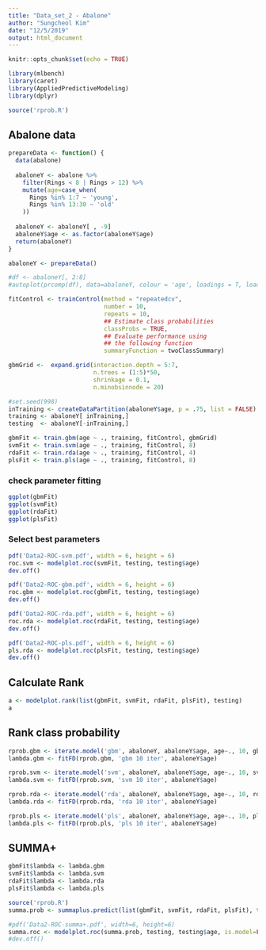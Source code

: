 ```yaml
---
title: "Data_set_2 - Abalone"
author: "Sungcheol Kim"
date: "12/5/2019"
output: html_document
---
```


```r
knitr::opts_chunk$set(echo = TRUE)

library(mlbench)
library(caret)
library(AppliedPredictiveModeling)
library(dplyr)

source('rprob.R')
```

## Abalone data
```r
prepareData <- function() {
  data(abalone)
  
  abaloneY <- abalone %>%
    filter(Rings < 8 | Rings > 12) %>%
    mutate(age=case_when(
      Rings %in% 1:7 ~ 'young',
      Rings %in% 13:30 ~ 'old'
    ))
  
  abaloneY <- abaloneY[ , -9]
  abaloneY$age <- as.factor(abaloneY$age)
  return(abaloneY)
}

abaloneY <- prepareData()

#df <- abaloneY[, 2:8]
#autoplot(prcomp(df), data=abaloneY, colour = 'age', loadings = T, loadings.colour = 'blue', loadings.label = T, loadings.label.size = 3, loadings.label.colour = 'black')
```

```r
fitControl <- trainControl(method = "repeatedcv",
                           number = 10,
                           repeats = 10,
                           ## Estimate class probabilities
                           classProbs = TRUE,
                           ## Evaluate performance using 
                           ## the following function
                           summaryFunction = twoClassSummary)

gbmGrid <-  expand.grid(interaction.depth = 5:7, 
                        n.trees = (1:5)*50, 
                        shrinkage = 0.1,
                        n.minobsinnode = 20)

#set.seed(998)
inTraining <- createDataPartition(abaloneY$age, p = .75, list = FALSE)
training <- abaloneY[ inTraining,]
testing  <- abaloneY[-inTraining,]
```

```r
gbmFit <- train.gbm(age ~ ., training, fitControl, gbmGrid)
svmFit <- train.svm(age ~ ., training, fitControl, 8)
rdaFit <- train.rda(age ~ ., training, fitControl, 4)
plsFit <- train.pls(age ~ ., training, fitControl, 8)
```

### check parameter fitting

```r
ggplot(gbmFit)
ggplot(svmFit)
ggplot(rdaFit)
ggplot(plsFit)
```

### Select best parameters

```r
pdf('Data2-ROC-svm.pdf', width = 6, height = 6)
roc.svm <- modelplot.roc(svmFit, testing, testing$age)
dev.off()

pdf('Data2-ROC-gbm.pdf', width = 6, height = 6)
roc.gbm <- modelplot.roc(gbmFit, testing, testing$age)
dev.off()

pdf('Data2-ROC-rda.pdf', width = 6, height = 6)
roc.rda <- modelplot.roc(rdaFit, testing, testing$age)
dev.off()

pdf('Data2-ROC-pls.pdf', width = 6, height = 6)
pls.rda <- modelplot.roc(plsFit, testing, testing$age)
dev.off()
```

## Calculate Rank

```r
a <- modelplot.rank(list(gbmFit, svmFit, rdaFit, plsFit), testing)
a
```

## Rank class probability

```r
rprob.gbm <- iterate.model('gbm', abaloneY, abaloneY$age, age~., 10, gbmFit$bestTune)
lambda.gbm <- fitFD(rprob.gbm, 'gbm 10 iter', abaloneY$age)
```

```r
rprob.svm <- iterate.model('svm', abaloneY, abaloneY$age, age~., 10, svmFit$bestTune)
lambda.svm <- fitFD(rprob.svm, 'svm 10 iter', abaloneY$age)
```

```r
rprob.rda <- iterate.model('rda', abaloneY, abaloneY$age, age~., 10, rdaFit$bestTune)
lambda.rda <- fitFD(rprob.rda, 'rda 10 iter', abaloneY$age)
```

```r
rprob.pls <- iterate.model('pls', abaloneY, abaloneY$age, age~., 10, plsFit$bestTune)
lambda.pls <- fitFD(rprob.pls, 'pls 10 iter', abaloneY$age)
```

## SUMMA+

```r
gbmFit$lambda <- lambda.gbm
svmFit$lambda <- lambda.svm
rdaFit$lambda <- lambda.rda
plsFit$lambda <- lambda.pls
```

```r
source('rprob.R')
summa.prob <- summaplus.predict(list(gbmFit, svmFit, rdaFit, plsFit), testing, testing$age)
```

```r
#pdf('Data2-ROC-summa+.pdf', width=6, height=6)
summa.roc <- modelplot.roc(summa.prob, testing, testing$age, is.model=FALSE)
#dev.off()
```